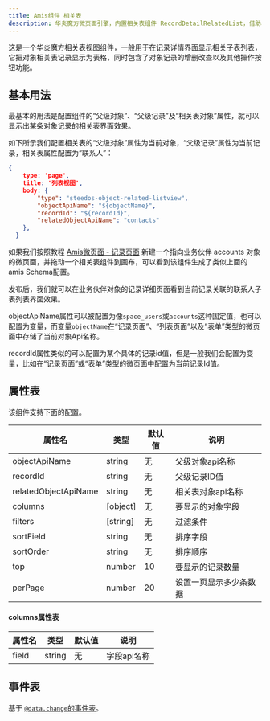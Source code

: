 ```yaml
---
title: Amis组件 相关表
description: 华炎魔方微页面引擎，内置相关表组件 RecordDetailRelatedList，借助amis渲染器，可以帮助开发人员快速生成一个功能完善的相关表视图组件。
---
```


这是一个华炎魔方相关表视图组件，一般用于在记录详情界面显示相关子表列表，它把对象相关表记录显示为表格，同时包含了对象记录的增删改查以及其他操作按钮功能。

## 基本用法

最基本的用法是配置组件的“父级对象”、“父级记录”及“相关表对象”属性，就可以显示出某条对象记录的相关表界面效果。

如下所示我们配置相关表的“父级对象”属性为当前对象，“父级记录”属性为当前记录，相关表属性配置为“联系人”：

```json
{
    type: 'page',
    title: '列表视图',
    body: {
        "type": "steedos-object-related-listview",
        "objectApiName": "${objectName}",
        "recordId": "${recordId}",
        "relatedObjectApiName": "contacts"
    },
  }
```
如果我们按照教程 [Amis微页面 - 记录页面](/docs/amis/page-type#%E8%AE%B0%E5%BD%95%E9%A1%B5%E9%9D%A2) 新建一个指向业务伙伴 accounts 对象的微页面，并拖动一个相关表组件到画布，可以看到该组件生成了类似上面的amis Schema配置。

发布后，我们就可以在业务伙伴对象的记录详细页面看到当前记录关联的联系人子表列表界面效果。

objectApiName属性可以被配置为像`space_users`或`accounts`这种固定值，也可以配置为变量，而变量`objectName`在“记录页面”、“列表页面”以及“表单”类型的微页面中存储了当前对象Api名称。

recordId属性类似的可以配置为某个具体的记录id值，但是一般我们会配置为变量，比如在“记录页面”或“表单”类型的微页面中配置为当前记录Id值。

## 属性表

该组件支持下面的配置。

| 属性名 | 类型 | 默认值 | 说明 |
|----|----|----|----|
| objectApiName | string | 无 | 父级对象api名称 |
| recordId | string | 无 | 父级记录ID值 |
| relatedObjectApiName | string | 无 | 相关表对象api名称 |
| columns | [object] | 无 | 要显示的对象字段 |
| filters | [string] | 无 | 过滤条件 |
| sortField | string | 无 | 排序字段 |
| sortOrder | string | 无 | 排序顺序 |
| top | number | 10 | 要显示的记录数量 |
| perPage | number | 20 | 设置一页显示多少条数据 |

<!--
| actions | [string] | 无 | 操作 |
| enableActions | boolean | false | 显示列表视图操作栏 |
-->

#### columns属性表

| 属性名 | 类型 | 默认值 | 说明 |
|----|----|----|----|
| field | string | 无 | 字段api名称 |

## 事件表

基于 [`@data.change`的事件表](/docs/amis/component#相关表组件)。 
